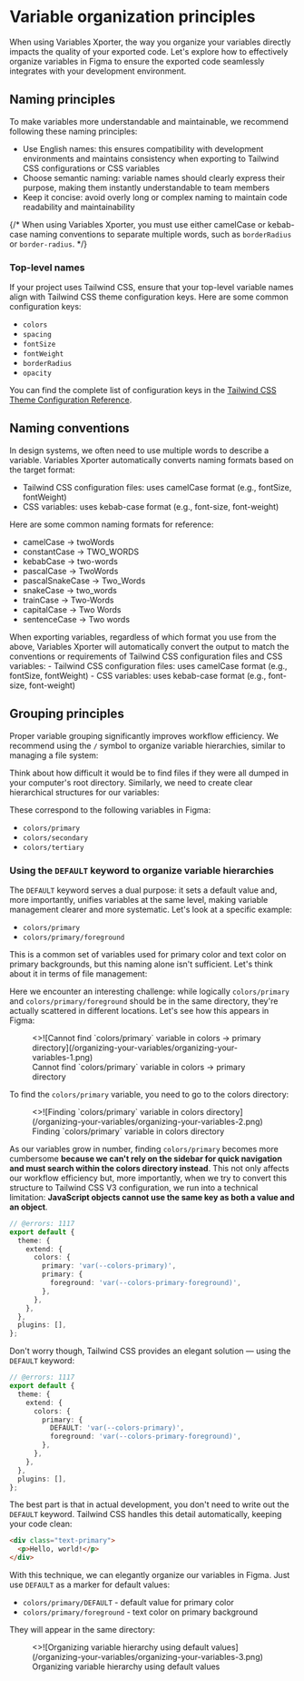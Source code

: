 
# Variable organization principles

When using Variables Xporter, the way you organize your variables directly impacts the quality of your exported code. Let's explore how to effectively organize variables in Figma to ensure the exported code seamlessly integrates with your development environment.

## Naming principles

To make variables more understandable and maintainable, we recommend following these naming principles:

- Use English names: this ensures compatibility with development environments and maintains consistency when exporting to Tailwind CSS configurations or CSS variables
- Choose semantic naming: variable names should clearly express their purpose, making them instantly understandable to team members
- Keep it concise: avoid overly long or complex naming to maintain code readability and maintainability

{/* <Callout type="info" emoji="ℹ️">
  When using Variables Xporter, you must use either camelCase or kebab-case naming conventions to separate multiple words, such as `borderRadius` or `border-radius`.
</Callout> */}

### Top-level names

If your project uses Tailwind CSS, ensure that your top-level variable names align with Tailwind CSS theme configuration keys. Here are some common configuration keys:

- `colors`
- `spacing`
- `fontSize`
- `fontWeight`
- `borderRadius`
- `opacity`

You can find the complete list of configuration keys in the [Tailwind CSS Theme Configuration Reference](https://tailwindcss.com/docs/theme#configuration-reference).

## Naming conventions

In design systems, we often need to use multiple words to describe a variable. Variables Xporter automatically converts naming formats based on the target format:

- Tailwind CSS configuration files: uses camelCase format (e.g., fontSize, fontWeight)
- CSS variables: uses kebab-case format (e.g., font-size, font-weight)

Here are some common naming formats for reference:
- camelCase -> twoWords
- constantCase -> TWO_WORDS
- kebabCase -> two-words
- pascalCase -> TwoWords
- pascalSnakeCase -> Two_Words
- snakeCase -> two_words
- trainCase -> Two-Words
- capitalCase -> Two Words
- sentenceCase -> Two words

<Callout type="info" emoji="ℹ️">
  When exporting variables, regardless of which format you use from the above, Variables Xporter will automatically convert the output to match the conventions or requirements of Tailwind CSS configuration files and CSS variables:
  - Tailwind CSS configuration files: uses camelCase format (e.g., fontSize, fontWeight)
  - CSS variables: uses kebab-case format (e.g., font-size, font-weight)
</Callout>

## Grouping principles

Proper variable grouping significantly improves workflow efficiency. We recommend using the `/` symbol to organize variable hierarchies, similar to managing a file system:

Think about how difficult it would be to find files if they were all dumped in your computer's root directory. Similarly, we need to create clear hierarchical structures for our variables:

<FileTree>
  <FileTree.Folder name="colors" defaultOpen>
    <FileTree.File name="primary" />
    <FileTree.File name="secondary" />
    <FileTree.File name="tertiary" />
    <FileTree.File name="..." />
  </FileTree.Folder>
</FileTree>

These correspond to the following variables in Figma:

- `colors/primary`
- `colors/secondary`
- `colors/tertiary`

### Using the `DEFAULT` keyword to organize variable hierarchies

The `DEFAULT` keyword serves a dual purpose: it sets a default value and, more importantly, unifies variables at the same level, making variable management clearer and more systematic. Let's look at a specific example:

- `colors/primary`
- `colors/primary/foreground`

This is a common set of variables used for primary color and text color on primary backgrounds, but this naming alone isn't sufficient. Let's think about it in terms of file management:

<FileTree>
  <FileTree.Folder name="colors" defaultOpen>
    <FileTree.File name="primary" />
    <FileTree.Folder name="primary" defaultOpen>
      <FileTree.File name="foreground" />
    </FileTree.Folder>
  </FileTree.Folder>
</FileTree>

Here we encounter an interesting challenge: while logically `colors/primary` and `colors/primary/foreground` should be in the same directory, they're actually scattered in different locations. Let's see how this appears in Figma:

<figure className="mt-6">
  <>![Cannot find `colors/primary` variable in colors -> primary directory](/organizing-your-variables/organizing-your-variables-1.png)</>
  <figcaption>
    Cannot find `colors/primary` variable in colors -> primary directory
  </figcaption>
</figure>

To find the `colors/primary` variable, you need to go to the colors directory:

<figure className="mt-6">
  <>![Finding `colors/primary` variable in colors directory](/organizing-your-variables/organizing-your-variables-2.png)</>
  <figcaption>
    Finding `colors/primary` variable in colors directory
  </figcaption>
</figure>

As our variables grow in number, finding `colors/primary` becomes more cumbersome **because we can't rely on the sidebar for quick navigation and must search within the colors directory instead**.
This not only affects our workflow efficiency but, more importantly, when we try to convert this structure to Tailwind CSS V3 configuration, we run into a technical limitation: **JavaScript objects cannot use the same key as both a value and an object**.

```ts twoslash
// @errors: 1117
export default {
  theme: {
    extend: {
      colors: {
        primary: 'var(--colors-primary)', 
        primary: {
          foreground: 'var(--colors-primary-foreground)',
        },
      },
    },
  },
  plugins: [],
};
```

Don't worry though, Tailwind CSS provides an elegant solution — using the `DEFAULT` keyword:

```ts twoslash
// @errors: 1117
export default {
  theme: {
    extend: {
      colors: {
        primary: {
          DEFAULT: 'var(--colors-primary)',
          foreground: 'var(--colors-primary-foreground)',
        },
      },
    },
  },
  plugins: [],
};
```

The best part is that in actual development, you don't need to write out the `DEFAULT` keyword. Tailwind CSS handles this detail automatically, keeping your code clean:

```html
<div class="text-primary">
  <p>Hello, world!</p>
</div>
```

With this technique, we can elegantly organize our variables in Figma. Just use `DEFAULT` as a marker for default values:

- `colors/primary/DEFAULT` - default value for primary color
- `colors/primary/foreground` - text color on primary background

They will appear in the same directory:

<figure className="mt-6">
  <>![Organizing variable hierarchy using default values](/organizing-your-variables/organizing-your-variables-3.png)</>
  <figcaption>
    Organizing variable hierarchy using default values
  </figcaption>
</figure>
